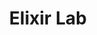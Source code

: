 ---
title: "Elixir Lab"
meta_title: "Elixir Lab craft"
description: "Craft de Elixir Lab"
rank: "c"
draft: false
name: "Elixir Lab"
recipe_img: "https://wiki.pokexgames.com/images/d/d6/ElixirlabMESA.png"
level: 40
craft_time: 4800
result: 1
value_npc: 1
ingredients:
  - name: "Glass"
    quantity: 30
    item_img: "https://wiki.pokexgames.com/images/1/15/Glass.png"
    value_npc: 1
  - name: "Tooth"
    quantity: 85
    item_img: "https://wiki.pokexgames.com/images/7/78/Tooth.png"
    value_npc: 1
  - name: "Lizard Tail"
    quantity: 4
    item_img: "https://wiki.pokexgames.com/images/e/e8/Lizard_Tail.png"
    value_npc: 1
  - name: "Pot of Moss Bug"
    quantity: 200
    item_img: "https://wiki.pokexgames.com/images/0/05/PotOfMossBug.png"
    value_npc: 1
  - name: "Iron Bar"
    quantity: 30
    item_img: "https://wiki.pokexgames.com/images/6/6c/Iron_Bar.png"
    value_npc: 1
---